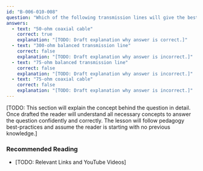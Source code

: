 ```yaml
---
id: "B-006-010-008"
question: "Which of the following transmission lines will give the best match to the base of a quarter-wave ground-plane antenna?"
answers:
  - text: "50-ohm coaxial cable"
    correct: true
    explanation: "[TODO: Draft explanation why answer is correct.]"
  - text: "300-ohm balanced transmission line"
    correct: false
    explanation: "[TODO: Draft explanation why answer is incorrect.]"
  - text: "75-ohm balanced transmission line"
    correct: false
    explanation: "[TODO: Draft explanation why answer is incorrect.]"
  - text: "75-ohm coaxial cable"
    correct: false
    explanation: "[TODO: Draft explanation why answer is incorrect.]"
---
```


[TODO: This section will explain the concept behind the question in detail. Once drafted the reader will understand all necessary concepts to answer the question confidently and correctly. The lesson will follow pedagogy best-practices and assume the reader is starting with no previous knowledge.]

### Recommended Reading

- [TODO: Relevant Links and YouTube Videos]
